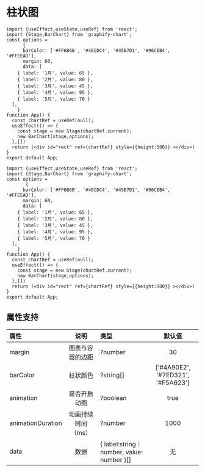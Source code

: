 

# 柱状图

```tsx
import {useEffect,useState,useRef} from 'react';
import {Stage,BarChart} from 'graphify-chart';
const options = 
      {
      barColor: ['#FF6B6B', '#4ECDC4', '#45B7D1', '#96CEB4', '#FFEEAD'],
      margin: 60,
      data: [
    { label: '1月', value: 65 },
    { label: '2月', value: 80 },
    { label: '3月', value: 45 },
    { label: '4月', value: 95 },
    { label: '5月', value: 70 }
  ],
    }
function App() {
  const chartRef = useRef(null);
  useEffect(() => {
    const stage = new Stage(chartRef.current);
    new BarChart(stage,options);
  },[])
  return (<div id="rect" ref={chartRef} style={{height:500}} ></div>)
}
export default App;
```
```tsx pure
import {useEffect,useState,useRef} from 'react';
import {Stage,BarChart} from 'graphify-chart';
const options = 
       {
      barColor: ['#FF6B6B', '#4ECDC4', '#45B7D1', '#96CEB4', '#FFEEAD'],
      margin: 60,
      data: [
    { label: '1月', value: 65 },
    { label: '2月', value: 80 },
    { label: '3月', value: 45 },
    { label: '4月', value: 95 },
    { label: '5月', value: 70 }
  ],
    }
function App() {
  const chartRef = useRef(null);
  useEffect(() => {
    const stage = new Stage(chartRef.current);
    new BarChart(stage,options);
  },[])
  return (<div id="rect" ref={chartRef} style={{height:500}} ></div>)
}
export default App;
```

## 属性支持

| 属性 | 说明  | 类型 | 默认值 |
| :-- | :---: | :--- | :---: |
| margin | 图表与容器的边距 | ?number | 30 |
| barColor | 柱状颜色 | ?string[] | ['#4A90E2', '#7ED321', '#F5A623'] |
| animation | 是否开启动画 | ?boolean | true |
| animationDuration | 动画持续时间（ms） | ?number | 1000 |
| data | 数据 | \{ label:string｜number, value: number }[] | 无 |



